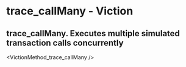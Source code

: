 # trace_callMany - Viction

## trace_callMany. Executes multiple simulated transaction calls concurrently


<VictionMethod_trace_callMany />
